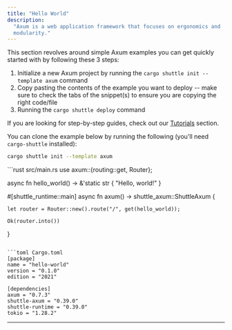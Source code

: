 ```yaml
---
title: "Hello World"
description:
  "Axum is a web application framework that focuses on ergonomics and
  modularity."
---
```


This section revolves around simple Axum examples you can get quickly started with by following these 3 steps:
1. Initialize a new Axum project by running the `cargo shuttle init --template axum` command
2. Copy pasting the contents of the example you want to deploy -- make sure to check the tabs of the snippet(s) to ensure you are copying the right code/file
3. Running the `cargo shuttle deploy` command

<Tip>If you are looking for step-by-step guides, check out our [Tutorials](/templates/tutorials) section.</Tip>

You can clone the example below by running the following (you'll need `cargo-shuttle` installed):

```bash
cargo shuttle init --template axum
```

<CodeGroup>
```rust src/main.rs
use axum::{routing::get, Router};

async fn hello_world() -> &'static str {
    "Hello, world!"
}

#[shuttle_runtime::main]
async fn axum() -> shuttle_axum::ShuttleAxum {

    let router = Router::new().route("/", get(hello_world));

    Ok(router.into())
}
```

```toml Cargo.toml
[package]
name = "hello-world"
version = "0.1.0"
edition = "2021"

[dependencies]
axum = "0.7.3"
shuttle-axum = "0.39.0"
shuttle-runtime = "0.39.0"
tokio = "1.28.2"
```
</CodeGroup>

---

<Snippet file="other-frameworks.mdx" />

<Snippet file="check-examples.mdx" />
